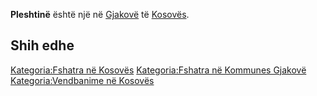 {{Fshat në 
 | Emri                = Pleshtinë
 | EmriAlt                = 
 | NAME_SHORT_FORM=      
 | NAME_GENERIC=      
 | NAME_SORT_NAME_RO=      PLESHTINE
 | FULL_NAME_RO = Pleshtinë
 | FULL_NAME_ND_RO=Pleshtine
 | SORT_NAME_RG=PLESHTINE
 | FULL_NAME_RG=Pleshtinë
 | FULL_NAME_ND_RG=Pleshtine
 | SRP_NAME_SHORT_FORM=      
 | SRP_NAME_GENERIC=      
 | SRP_NAME_SORT_NAME_RO=      
 | SRP_FULL_NAME_RO = 
 | SRP_FULL_NAME_ND_RO=
 | SRP_SORT_NAME_RG=
 | SRP_FULL_NAME_RG=
 | SRP_FULL_NAME_ND_RG=
 | Emri (Rasa dhanore) = 
 | Figura              = 
 | Shteti              = Kosovo
 | Komuna              = Gjakovë
 | Kodi postar         = 
 | Sipërfaqja          = 

 | Popullsia           = 

 | Regj. i popullsisë  = 
 | Dend. e popullsisë  = 
 | Faqja zyrtare       = 
 <!--- Koordinatat ----> 
 | Gjerësia            = 42.344444
 | Gjatësia            = 21.102778
 | Lartësia            = 
}}
'''Pleshtinë''' është një [[]] në [[Gjakovë]] të [[Kosovës]].

<!-- == Gjeografia == -->
<!-- == Historia == -->
<!-- == Demografia == -->
== Shih edhe ==
{{Komuna Gjakovë}}
{{Kosovo-Administrata-Cung}}

[[Kategoria:Fshatra në Kosovës]]
[[Kategoria:Fshatra në Kommunes Gjakovë]]
[[Kategoria:Vendbanime në Kosovës]]